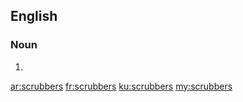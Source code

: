 ==English==

===Noun===
{{head|en|noun plural form}}

# {{plural of|scrubber|lang=en}}

[[ar:scrubbers]]
[[fr:scrubbers]]
[[ku:scrubbers]]
[[my:scrubbers]]